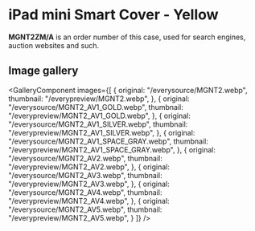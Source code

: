 
# iPad mini Smart Cover - Yellow

<Callout type='info' emoji='👉🏻'>**MGNT2ZM/A** is an order number of this case, used for search engines, auction websites and such.</Callout>

## Image gallery

<GalleryComponent
    images={[
      {
        original: "/everysource/MGNT2.webp",
        thumbnail: "/everypreview/MGNT2.webp",
      },
      {
        original: "/everysource/MGNT2_AV1_GOLD.webp",
        thumbnail: "/everypreview/MGNT2_AV1_GOLD.webp",
      },
      {
        original: "/everysource/MGNT2_AV1_SILVER.webp",
        thumbnail: "/everypreview/MGNT2_AV1_SILVER.webp",
      },
      {
        original: "/everysource/MGNT2_AV1_SPACE_GRAY.webp",
        thumbnail: "/everypreview/MGNT2_AV1_SPACE_GRAY.webp",
      },
      {
        original: "/everysource/MGNT2_AV2.webp",
        thumbnail: "/everypreview/MGNT2_AV2.webp",
      },
      {
        original: "/everysource/MGNT2_AV3.webp",
        thumbnail: "/everypreview/MGNT2_AV3.webp",
      },
      {
        original: "/everysource/MGNT2_AV4.webp",
        thumbnail: "/everypreview/MGNT2_AV4.webp",
      },
      {
        original: "/everysource/MGNT2_AV5.webp",
        thumbnail: "/everypreview/MGNT2_AV5.webp",
      }
    ]}
  />
